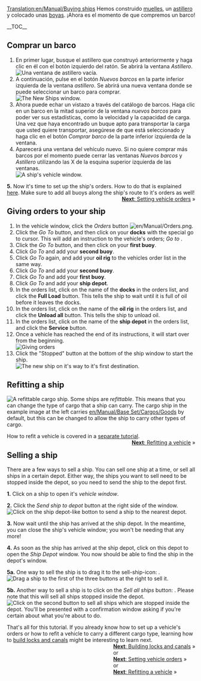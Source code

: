 [[Translation:en/Manual/Buying ships]]
{{es/Traducción|origen=Buying ships}}
{{es/Manual/Tutorial/Tutorial}}
Hemos construido [[es/Manual/Construir muelles|muelles]], un [[es/Manual/Construir astilleros|astillero]] y colocado unas [[es/Manual/Colocar boyas|boyas]]. ¡Ahora es el momento de que compremos un barco!

__TOC__
==Comprar un barco==
# En primer lugar, busque el astillero que construyó anteriormente y haga clic en él con el botón izquierdo del ratón. Se abrirá la ventana ''Astillero''.<br/>[[File:es/Manual/Buying-ships-1.png|none|frame|Una ventana de astillero vacía.]]
# A continuación, pulse en el botón ''Nuevos barcos'' en la parte inferior izquierda de la ventana ''astillero''. Se abrirá una nueva ventana donde se puede seleccionar un barco para comprar.<br/>[[File:es/Manual/Buying-ships-2.png|none|frame|The New Ships window.]]
# Ahora puede echar un vistazo a través del catálogo de barcos. Haga clic en un barco en la mitad superior de la ventana ''nuevos barcos'' para poder ver sus estadísticas, como la velocidad y la capacidad de carga. Una vez que haya encontrado un buque apto para transportar la carga que usted quiere transportar, asegúrese de que está seleccionado y haga clic en el botón ''Comprar barco'' de la parte inferior izquierda de la ventana.
# Aparecerá una ventana del vehículo nuevo. Si no quiere comprar más barcos por el momento puede cerrar las ventanas ''Nuevos barcos'' y ''Astillero'' utilizando las X de la esquina superior izquierda de las ventanas.<br/>[[File:es/Manual/Buying-ships-3.png|none|frame|A ship's vehicle window.]]

'''5.''' Now it's time to set up the ship's orders. How to do that is explained [[en/Manual/Orders|here]]. Make sure to add all buoys along the ship's route to it's orders as well!
<span style="float: right">[[en/Manual/Orders|'''Next''': Setting vehicle orders]] &raquo;</span>
{{es/Pendiente de traducción}}
==Giving orders to your ship==
#In the vehicle window, click the ''Orders'' button [[File:en/Manual/Orders.png]].
#Click the ''Go To'' button, and then click on your '''docks''' with the special go to cursor. This will add an instruction to the vehicle's orders; ''Go to <docks name>''.
#Click the ''Go To'' button, and then click on your '''first buoy'''.
#Click ''Go To'' and add your '''second buoy'''.
#Click ''Go To'' again, and add your '''oil rig''' to the vehicles order list in the same way.
#Click ''Go To'' and add your '''second buoy'''.
#Click ''Go To'' and add your '''first buoy'''.
#Click ''Go To'' and add your '''ship depot'''.
#In the orders list, click on the name of the '''docks''' in the orders list, and click the '''Full Load''' button. This tells the ship to wait until it is full of oil before it leaves the docks.
#In the orders list, click on the name of the '''oil rig''' in the orders list, and click the '''Unload all''' button. This tells the ship to unload oil.
#In the orders list, click on the name of the '''ship depot''' in the orders list, and click the '''Service''' button.
#Once a vehicle has reached the end of its instructions, it will start over from the beginning.<br/>[[File:en/Manual/Buying-ships-orders.png|frame|none|Giving orders]]
#Click the "Stopped" button at the bottom of the ship window to start the ship.<br/>[[File:en/Manual/Buying-ships-4.png|none|frame|The new ship on it's way to it's first destination.]]

==Refitting a ship==
[[File:en/Manual/Buying-ships-5.png|left|frame|A refittable cargo ship.]]
Some ships are ''refittable''. This means that you can change the type of cargo that a ship can carry. The cargo ship in the example image at the left carries [[en/Manual/Base Set/Cargos/Goods]] by default, but this can be changed to allow the ship to carry other types of cargo.

How to refit a vehicle is covered in a [[en/Manual/Refit|separate tutorial]].
<span style="float: right">[[en/Manual/Refit|'''Next''': Refitting a vehicle]] &raquo;</span>

{{en/-}}
==Selling a ship==
There are a few ways to sell a ship. You can sell one ship at a time, or sell all ships in a certain depot. Either way, the ships you want to sell need to be stopped inside the depot, so you need to send the ship to the depot first.

'''1.''' Click on a ship to open it's ''vehicle window''.

'''2.''' Click the ''Send ship to depot'' button at the right side of the window.
[[File:en/Manual/Buying-ships-6.png|none|frame|Click on the ship depot-like botton to send a ship to the nearest depot.]]

'''3.''' Now wait until the ship has arrived at the ship depot. In the meantime, you can close the ship's vehicle window; you won't be needing that any more!

'''4.''' As soon as the ship has arrived at the ship depot, click on this depot to open the ''Ship Depot'' window. You now should be able to find the ship in the depot's window. 

'''5a.''' One way to sell the ship is to drag it to the sell-ship-icon: .
[[File:en/Manual/Buying-ships-7.png|none|frame|Drag a ship to the first of the three buttons at the right to sell it.]]

'''5b.''' Another way to sell a ship is to click on the ''Sell all ships'' button: . Please note that this will sell all ships stopped inside the depot.
[[File:en/Manual/Buying-ships-8.png|none|frame|Click on the second button to sell all ships which are stopped inside the depot. You'll be presented with a confirmation window asking if you're certain about what you're about to do.]]



That's all for this tutorial. If you already know how to set up a vehicle's orders or how to refit a vehicle to carry a different cargo type, learning how to [[en/Manual/Building canals|build locks and canals]] might be interesting to learn next.
<span style="float: right">[[en/Manual/Building canals|'''Next''': Building locks and canals]] &raquo;
<br />
or
<br />
[[en/Manual/Orders|'''Next''': Setting vehicle orders]] &raquo;
<br />
or
<br />
[[en/Manual/Refit|'''Next''': Refitting a vehicle]] &raquo;</span>